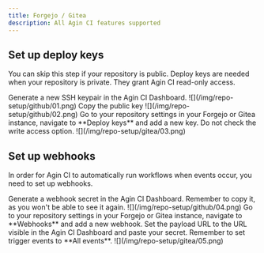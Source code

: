 ```yaml
---
title: Forgejo / Gitea
description: All Agin CI features supported
---
```


## Set up deploy keys

You can skip this step if your repository is public. Deploy keys are needed when your repository is private. They grant Agin CI read-only access.

<Steps>
  <Step>
    Generate a new SSH keypair in the Agin CI Dashboard.
    ![](/img/repo-setup/github/01.png)
  </Step>
  <Step>
    Copy the public key
    ![](/img/repo-setup/github/02.png)
  </Step>
  <Step>
    Go to your repository settings in your Forgejo or Gitea instance, navigate to **Deploy keys** and add a new key. Do not check the write access option.
    ![](/img/repo-setup/gitea/03.png)
  </Step>
</Steps>

## Set up webhooks

In order for Agin CI to automatically run workflows when events occur, you need to set up webhooks.

<Steps>
  <Step>
    Generate a webhook secret in the Agin CI Dashboard. Remember to copy it, as you won't be able to see it again.
    ![](/img/repo-setup/github/04.png)
  </Step>
  <Step>
    Go to your repository settings in your Forgejo or Gitea instance, navigate to **Webhooks** and add a new webhook. Set the payload URL to the URL visible in the Agin CI Dashboard and paste your secret. Remember to set trigger events to **All events**.
    ![](/img/repo-setup/gitea/05.png)
  </Step>
</Steps>
